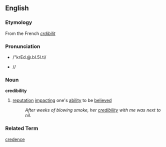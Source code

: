 == English ==
=== Etymology ===
From the French ''[[crdibilit]]''

=== Pronunciation ===
*{{SAMPA}} /"krEd.@.bI.5I.ti/
*{{IPAlink}} /{{IPA|ˈkɹɛd.ə.bɪ.ɫɪ.ti}}/

===Noun===
'''credibility'''
# [[reputation]] [[impacting]] one's [[ability]] to be [[believed]]
#: ''After weeks of blowing smoke, her [[credibility]] with me was next to nil.''

===Related Term===
[[credence]]